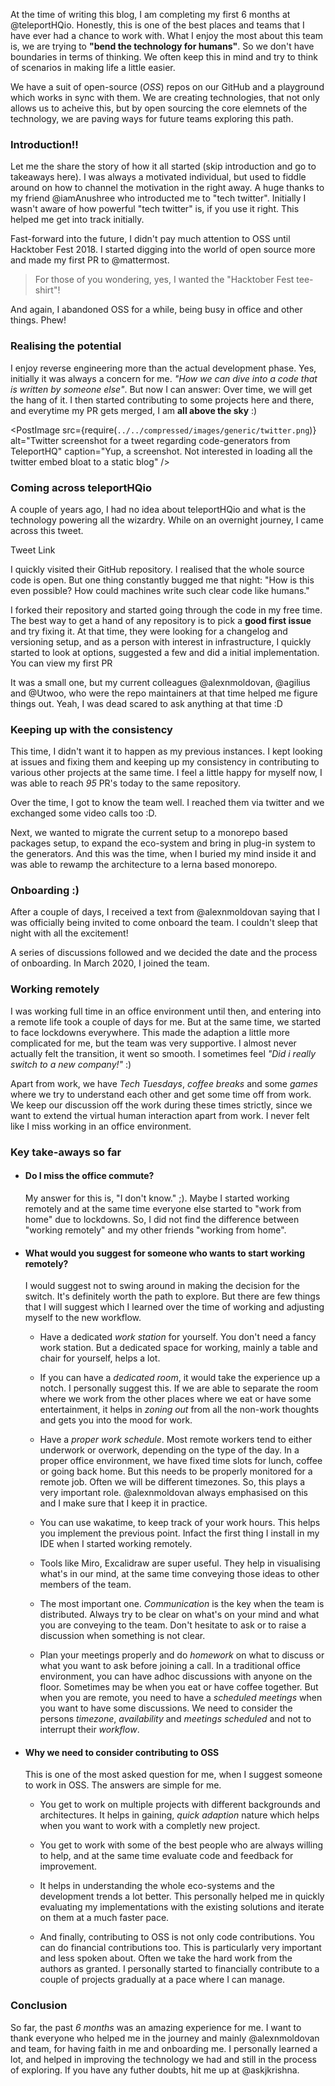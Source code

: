 
At the time of writing this blog, I am completing my first 6 months at <Link href="https://twitter.com/teleportHQio">@teleportHQio</Link>. Honestly, 
this is one of the best places and teams that I have ever had a chance to work with.
What I enjoy the most about this team is, we are trying to **"bend the technology for humans"**. So we don't have boundaries in terms of thinking. We often keep this in mind and try to think of scenarios in making life a little easier.

We have a suit of open-source (*OSS*) repos on our GitHub and a <Link href="https://play.teleporthq.io/projects">playground</Link> which works in sync with them. We are creating technologies, that not only allows us to acheive this, but by open sourcing the core elemnets of the technology, we are paving ways for future teams exploring this path.

### Introduction!!

Let me the share the story of how it all started (skip introduction and go to takeaways <HashLink to="#take_aways">here</HashLink>). I was always a motivated individual, but used to fiddle around on how to channel the motivation in the right away. A huge thanks to my friend <Link href="https://twitter.com/imAnushree">@iamAnushree</Link> who introducted me to "tech twitter". Initially I wasn't aware of how powerful "tech twitter" is, if you use it right. This helped me get into track initially.

Fast-forward into the future, I didn't pay much attention to OSS until <Link href="https://hacktoberfest.digitalocean.com/">Hacktober Fest</Link> 2018. 
I started digging into the world of open source more and made my first PR to <Link href="">@mattermost</Link>. 

> For those of you wondering, yes, I wanted the "Hacktober Fest tee-shirt"!

And again, I abandoned OSS for a while, being busy in office and other things. Phew!

### Realising the potential

I enjoy reverse engineering more than the actual development phase. Yes, initially it was always a concern for me. *"How we can dive into a code that is written by someone else"*. But now I can answer: Over time, we will get the hang of it.
I then started contributing to some projects here and there, and everytime my PR gets merged, I am **all above the sky** :)

<div className="splitPost">

<div>

<PostImage
  src={require(`../../compressed/images/generic/twitter.png`)}
  alt="Twitter screenshot for a tweet regarding code-generators from TeleportHQ"
  caption="Yup, a screenshot. Not interested in loading all the twitter embed bloat to a static blog"
/>
</div>

<div>

### Coming across teleportHQio

A couple of years ago, I had no idea about teleportHQio and what is the technology powering all the wizardry. While on an overnight journey, I came across this tweet.

<Link href="https://twitter.com/teleportHQio/status/1103654046097960962">Tweet Link</Link>

I quickly visited their <Link href="https://github.com/teleporthq/teleport-code-generators">GitHub</Link> repository. I realised that the whole source code is open. But one thing constantly bugged me that night: "How is this even possible? How could machines write such clear code like humans."

</div>
</div>

I forked their repository and started going through the code in my free time. The best way to get a hand of any repository is to pick a **good first issue** and try fixing it.
At that time, they were looking for a changelog and versioning setup, and as a person with interest in infrastructure, I quickly started to look at options, suggested a few and did a initial implementation. You can view my <Link href="https://github.com/teleporthq/teleport-code-generators/pull/77"> first PR </Link>

It was a small one, but my current colleagues <Link href="https://twitter.com/alexnmoldovan">@alexnmoldovan</Link>, <Link href="https://twitter.com/agilius">@agilius</Link> and <Link href="https://twitter.com/Utwoo">@Utwoo</Link>, who were the repo maintainers at that
time helped me figure things out. Yeah, I was dead scared to ask anything at that time :D 


### Keeping up with the consistency

This time, I didn't want it to happen as my previous instances. I kept looking at issues and fixing them and keeping up my consistency in contributing to various other projects at the same time. I feel a little happy for myself now, I was able to reach *95* PR's today to the same repository. 

Over the time, I got to know the team well. I reached them via twitter and we exchanged some video calls too :D.

Next, we wanted to migrate the current setup to a monorepo based packages setup, to expand the eco-system and bring in plug-in system to the generators. And this was the time, when I buried my mind inside it and was able to rewamp the architecture to a lerna based <Link href="https://github.com/teleporthq/teleport-code-generators/pull/177">monorepo</Link>.


<div className="splitPost">

<div>

### Onboarding :)

After a couple of days, I received a text from <Link href="https://twitter.com/alexnmoldovan">@alexnmoldovan</Link> saying that I was officially being invited to come onboard the team. I couldn't sleep that night with all the excitement!

A series of discussions followed and we decided the date and the process of onboarding. In March 2020, I joined the team.
</div>

<div>
<PostImage src={require(`../../compressed/images/generic/team.png`)} alt="TeleportHQ team" caption="TeleportHQ team" />
</div>

</div>


### Working remotely

I was working full time in an office environment until then, and entering into a remote life took a couple of days for me. But at the same time, we started to face lockdowns everywhere. This made the adaption a little more complicated for me, but the team was very supportive. I almost never actually felt the transition, 
it went so smooth. I sometimes feel *"Did i really switch to a new company!"* :)

Apart from work, we have *Tech Tuesdays*, *coffee breaks* and some *games* where we try to understand each other and get some time off from work.
We keep our discussion off the work during these times strictly, since we want to extend the virtual human interaction apart from work. I never felt like I miss working in an office environment.

<div id="take_aways"></div>

### Key take-aways so far 

- #### Do I miss the office commute?

  My answer for this is, "I don't know." ;). Maybe I started working remotely and at the same time everyone else started to "work from home" due to lockdowns. So, I did not find the difference between "working remotely" and my other friends "working from home".

- #### What would you suggest for someone who wants to start working remotely?

  I would suggest not to swing around in making the decision for the switch. It's definitely worth the path to explore. But there are few things that I will suggest which I learned over the time of working and adjusting myself to the new workflow.

  - Have a dedicated *work station* for yourself. You don't need a fancy work station. But a dedicated space for working, mainly a table and chair for yourself, helps a lot.
  
  - If you can have a *dedicated room*, it would take the experience up a notch. I personally suggest this. If we are able to separate the room where we work from the other places where we eat or have some entertainment, it helps in *zoning out* from all the non-work thoughts and gets you into the mood for work.
  
  - Have a *proper work schedule*. Most remote workers tend to either underwork or overwork, depending on the type of the day. In a proper office environment, we have fixed time slots for lunch, coffee or going back home. But this needs to be properly monitored for a remote job. Often we will be different timezones. So, this plays a very important role. <Link href="https://twitter.com/alexnmoldovan">@alexnmoldovan</Link> always emphasised on this and I make sure that I keep it in practice.
  
  - You can use <Link href="https://wakatime.com/">wakatime</Link>, to keep track of your work hours. This helps you implement the previous point. Infact the first thing I install in my IDE when I started working remotely.

  - Tools like <Link href="https://miro.com/">Miro</Link>, <Link href="https://excalidraw.com/">Excalidraw</Link> are super useful. They help in visualising what's in our mind, at the same time conveying those ideas to other members of the team.

  - The most important one. *Communication* is the key when the team is distributed. Always try to be clear on what's on your mind and what you are conveying to the team. Don't hesitate to ask or to raise a discussion when something is not clear.

  - Plan your meetings properly and do *homework* on what to discuss or what you want to ask before joining a call. 
    In a traditional office environment, you can have adhoc discussions with anyone on the floor. Sometimes may be when you eat or have coffee together. But when you are remote, you need to have a *scheduled meetings* when you want to have some discussions. We need to consider the persons *timezone*, *availability* and *meetings scheduled* and not to interrupt their *workflow*.

- #### Why we need to consider contributing to OSS

  This is one of the most asked question for me, when I suggest someone to work in OSS. The answers are simple for me.
  
  - You get to work on multiple projects with different backgrounds and architectures. 
    It helps in gaining, *quick adaption* nature which helps when you want to work with a completly new project.
  
  - You get to work with some of the best people who are always willing to help, and at the same time evaluate code and feedback for improvement.

  - It helps in understanding the whole eco-systems and the development trends a lot better. This personally helped me in quickly evaluating my implementations
    with the existing solutions and iterate on them at a much faster pace.

  - And finally, contributing to OSS is not only code contributions. You can do financial contributions too. This is particularly very important 
    and less spoken about. Often we take the hard work from the authors as granted.
    I personally started to financially contribute to a couple of projects gradually at a pace where I can manage.


### Conclusion

So far, the past *6 months* was an amazing experience for me. I want to thank everyone who helped me in the journey and mainly <Link href="https://twitter.com/alexnmoldovan">@alexnmoldovan</Link> and team, for having faith in me and onboarding me. I personally learned a lot, and helped in improving the technology we had and still in the process of exploring.
If you have any futher doubts, hit me up at <Link href="https://twitter.com/askjkrishna">@askjkrishna</Link>.
